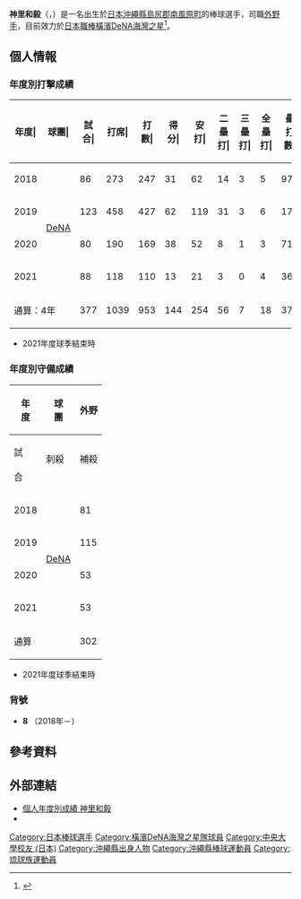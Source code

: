 {{Refimprove|time=2020-11-27T12:03:11+00:00}}
{{Infobox NPB player|
|name=神里和毅|
|image=20180527 Kazuki Kamizato, outfielder of the Yokohama DeNA BayStars, at Meiji Jingu Stadium.jpg|
|width=300|
|position=外野手|
|team=横滨DeNA海湾之星|
|number=8|
|bats=左|
|throws=右|
|birthdate={{birth_date_and_age|1994|1|17|mf=y}}|
|birthplace={{JPN}}[[沖繩縣|沖繩縣]][[島尻郡|島尻郡]][[南風原町|南風原町]]|
|debutdate=3月30日
|debutyear=2018年
|debutteam=横滨DeNA海湾之星
|statyear=2021年球季
|stat1label=打擊率
|stat1value=0.267
|stat2label=全壘打
|stat2value=18
|stat3label=打點
|stat3value=88
|stat4label=盜壘
|stat4value=41
|teams=<nowiki></nowiki>
* 沖縄県立糸滿高等學校
* [[中央大學_(日本)|中央大學]]
* [[日本生命|日本生命]]
* [[橫濱DeNA海灣之星|橫濱DeNA海灣之星]]（2018年－）
}}

'''神里和毅'''（{{jpn|j=神里 和毅|hg=かみざと かずき|rm=Kamizato Kazuki}}，{{bd|1994年|1月17日|catIdx=Kamizato, Kazuki}}）是一名出生於[[日本|日本]][[沖繩縣|沖繩縣]][[島尻郡|島尻郡]][[南風原町|南風原町]]的棒球選手，司職[[外野手|外野手]]，目前效力於[[日本職棒|日本職棒]][[橫濱DeNA海灣之星|橫濱DeNA海灣之星]]<ref>{{cite web|url=https://www.sponichi.co.jp/baseball/news/2017/11/16/kiji/20171116s00001173224000c.html|title=ＤｅＮＡドラ２・神里が仮契約「糸井選手のような３拍子そろった選手に」|publisher=日刊スポーツ|date=2017-11-16|access-date=2020-11-04|archive-date=2019-04-11|archive-url=https://web.archive.org/web/20190411040839/https://www.sponichi.co.jp/baseball/news/2017/11/16/kiji/20171116s00001173224000c.html|dead-url=no}}</ref>。

== 個人情報 ==
=== 年度別打擊成績 ===
{| class="wikitable" style="text-align:right; font-size:small"
|-bgcolor="#efefef"
!年度|!!球團|!!試合|!!打席|!!打數|!!得分|!!安打|!!二<br>壘<br>打|!!三<br>壘<br>打|!!全<br>壘<br>打|!!壘<br>打<br>數|!!打點|!!盜壘|!!盜<br>壘<br>刺|!!觸擊|!!犧<br>牲<br>打|!!保送|!!敬遠|!!觸身|!!三振|!!雙殺|!!打<br>擊<br>率|!!上<br>壘<br>率|!!長<br>打<br>率|!!OPS
|-
|style="text-align: center;"|2018
|rowspan="4" style="text-align: center; white-space:nowrap;"|[[橫濱DeNA海灣之星|DeNA]]
|86||273||247||31||62||14||3||5||97||21||15||9||4||0||19||1||3||68||4||.251||.312||.393||.705
|-
|style="text-align:center;"|2019
|123||458||427||62||119||31||3||6||174||35||15||10||3||0||26||2||2||121||7||.279||.323||.407||.731
|-
|style="text-align:center;"|2020
|80||190||169||38||52||8||1||3||71||17||7||1||1||2||15||0||3||42||3||.308||.370||.420||.790
|-
|style="text-align:center;"|2021
|88||118||110||13||21||3||0||4||36||15||4||3||1||1||6||1||0||49||1||.191||.231||.327||.558
|-
!colspan="2"|通算：4年
|377||1039||953||144||254||56||7||18||378||88||41||23||9||3||66||4||9||280||15||.267||.318||.397||.715
|}
* 2021年度球季結束時

=== 年度別守備成績 ===
{| class="wikitable" style="text-align: right; font-size: small;"
!rowspan="2"|年<br />度!!rowspan="2"|球<br />團!!colspan="6"|外野
|-style="line-height:1.25em;"
!試<br /><br />合!!刺殺<br /><br />!!補殺<br /><br />!!失策<br /><br />!!併殺<br /><br />!!守備率<br /><br />
|-
|style="text-align:center;"|2018
|rowspan="4" style="text-align: center; white-space:nowrap;"|[[橫濱DeNA海灣之星|DeNA]]
|81||93||1||3||0||.969
|-
|style="text-align:center;"|2019
|115||222||4||3||'''3'''||.987
|-
|style="text-align:center;"|2020
|53||65||1||2||0||.971
|-
|style="text-align:center;"|2021
|53||41||2||0||1||1.000
|-
!colspan="2"|通算
|302||421||8||8||4||.982
|}
* 2021年度球季結束時

=== 背號 ===
* '''8''' （2018年－）

== 參考資料 ==
{{reflist}}

== 外部連結 ==
* [https://npb.jp/bis/players/71575136.html 個人年度別成績 神里和毅] {{Wayback|url=https://npb.jp/bis/players/71575136.html |date=20210404165347 }} {{ja icon}}
* {{Baseballstats|brm=kamiza000kaz}}

{{橫濱DeNA灣星球團球員名單}}
{{DEFAULTSORT:Kamizato, Kazuki}}
[[Category:日本棒球選手|Category:日本棒球選手]]
[[Category:橫濱DeNA海灣之星隊球員|Category:橫濱DeNA海灣之星隊球員]]
[[Category:中央大學校友_(日本)|Category:中央大學校友 (日本)]]
[[Category:沖繩縣出身人物|Category:沖繩縣出身人物]]
[[Category:沖繩縣棒球運動員|Category:沖繩縣棒球運動員]]
[[Category:琉球族運動員|Category:琉球族運動員]]